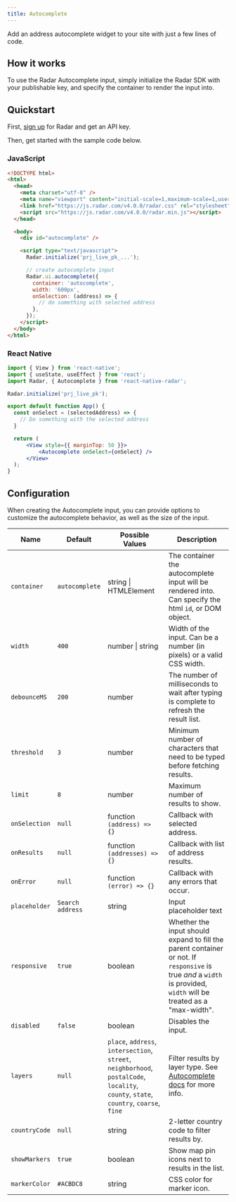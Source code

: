 ```yaml
---
title: Autocomplete
---
```


Add an address autocomplete widget to your site with just a few lines of code.

<AutocompleteInput />

## How it works

To use the Radar Autocomplete input, simply initialize the Radar SDK with your publishable key, and specify the container to render the input into.

## Quickstart

First, [sign up](https://radar.com/signup) for Radar and get an API key.

Then, get started with the sample code below.

### JavaScript

```html
<!DOCTYPE html>
<html>
  <head>
    <meta charset="utf-8" />
    <meta name="viewport" content="initial-scale=1,maximum-scale=1,user-scalable=no" />
    <link href="https://js.radar.com/v4.0.0/radar.css" rel="stylesheet">
    <script src="https://js.radar.com/v4.0.0/radar.min.js"></script>
  </head>

  <body>
    <div id="autocomplete" />

    <script type="text/javascript">
      Radar.initialize('prj_live_pk_...');

      // create autocomplete input
      Radar.ui.autocomplete({
        container: 'autocomplete',
        width: '600px',
        onSelection: (address) => {
          // do something with selected address
        },
      });
    </script>
  </body>
</html>
```

### React Native

```jsx
import { View } from 'react-native';
import { useState, useEffect } from 'react';
import Radar, { Autocomplete } from 'react-native-radar';

Radar.initialize('prj_live_pk');

export default function App() {
  const onSelect = (selectedAddress) => {
    // Do something with the selected address
  }

  return (
      <View style={{ marginTop: 50 }}>
          <Autocomplete onSelect={onSelect} />
      </View>
  );
}
```

## Configuration

When creating the Autocomplete input, you can provide options to customize the autocomplete behavior, as well as the size of the input.

<div class="api-params-table">

| Name  | Default | Possible Values | Description           |
|-------|---------|-----------------|-----------------------|
|`container` |`autocomplete` |string \| HTMLElement |The container the autocomplete input will be rendered into. Can specify the html `id`, or DOM object.|
|`width` |`400` |number \| string |Width of the input. Can be a number (in pixels) or a valid CSS width.|
|`debounceMS` |`200` |number |The number of milliseconds to wait after typing is complete to refresh the result list.|
|`threshold` |`3` |number |Minimum number of characters that need to be typed before fetching results.|
|`limit` |`8` |number |Maximum number of results to show.|
|`onSelection` |`null` |function `(address) => {}`|Callback with selected address.|
|`onResults` |`null` |function `(addresses) => {}`|Callback with list of address results.|
|`onError` |`null` |function `(error) => {}`|Callback with any errors that occur.|
|`placeholder` |`Search address` |string |Input placeholder text|
|`responsive` |`true` |boolean |Whether the input should expand to fill the parent container or not. If `responsive` is true _and_ a `width` is provided, `width` will be treated as a "max-width".|
|`disabled` |`false` |boolean |Disables the input.|
|`layers` |`null` |`place`, `address`, `intersection`, `street`, `neighborhood`, `postalCode`, `locality`, `county`, `state`, `country`, `coarse`, `fine` |Filter results by layer type. See [Autocomplete docs](/documentation/api#query-parameters-3) for more info.|
|`countryCode` |`null` |string|2-letter country code to filter results by.|
|`showMarkers` |`true` |boolean |Show map pin icons next to results in the list.|
|`markerColor` |`#ACBDC8` |string |CSS color for marker icon.|

</div>
